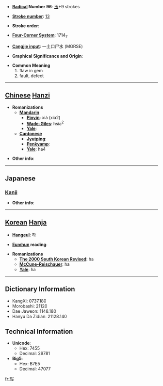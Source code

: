 * '''[[Wiktionary:Chinese radical index| Radical]] Number 96''': [[Wiktionary:Chinese radical index 玉|玉]]+9 strokes

* '''[[Wiktionary:Chinese total strokes index|Stroke number]]''': [[Wiktionary:Chinese total strokes index 13|13]]

* '''Stroke order''': 

* '''[[Wiktionary:Chinese four corner index|Four-Corner System]]''': 1714<sub>7</sub>

* '''[[Wiktionary:Chinese Cangjie index|Cangjie input]]''': 一土口尸水 (MGRSE)

* '''Graphical Significance and Origin''': 

* '''Common Meaning'''
*#flaw in gem
*# fault, defect


----

== [[Chinese]] [[Hanzi]] ==

* '''Romanizations'''
** '''[[Mandarin]]'''
*** '''[[Pinyin]]''': xiá (xia2)
*** '''[[Wade-Giles]]''': hsia<sup>2</sup>
*** '''[[Yale]]''': 
** '''[[Cantonese]]'''
*** '''[[Jyutping]]''':
*** '''[[Penkyamp]]''': 
*** '''[[Yale]]''': ha4

* '''Other info''': 

----

==Japanese==
===[[Kanji]]===
{{kanji|on readings=[[か]] (ka)|kun readings=[[きず]] (kizu), [[なんぞ]] (nanzo)}}

* '''Other info''':  

----

== [[Korean]] [[Hanja]] ==

* '''[[Hangeul]]''': 하

* '''[[Eumhun]] reading''': 

* '''Romanizations'''
** '''[[The 2000 South Korean Revised Romanization|The 2000 South Korean Revised]]''': ha
** '''[[McCune-Reischauer]]''': ha
** '''[[Yale]]''': ha

----

== Dictionary Information ==

* KangXi: 0737.180
* Morobashi: 21120
* Dae Jaweon: 1148.180
* Hanyu Da Zidian: 21128.140

== Technical Information ==

* '''Unicode''':
** Hex: 7455
** Decimal: 29781
* '''Big5''':
** Hex: B7E5
** Decimal: 47077

[[fr:瑕]]